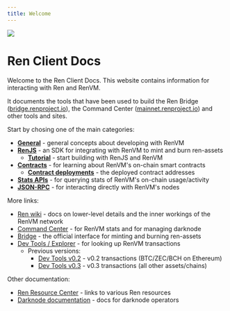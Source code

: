 ```yaml
---
title: Welcome
---
```


<div style={{ display: "flex", alignItems: "center", marginBottom: "20px" }}>
    <img src="/ren-client-docs/img/logo.svg" style={{ width: "3rem" }} />
    <h1 style={{ margin: "0" }}>Ren Client Docs</h1>
</div>

Welcome to the Ren Client Docs. This website contains information for interacting with Ren and RenVM.

It documents the tools that have been used to build the Ren Bridge ([bridge.renproject.io](https://bridge.renproject.io)), the Command Center ([mainnet.renproject.io](https://mainnet.renproject.io)) and other tools and sites.

Start by chosing one of the main categories:

-   [**General**](/general) - general concepts about developing with RenVM
-   [**RenJS**](/ren-js) - an SDK for integrating with RenVM to mint and burn ren-assets
    -   [**Tutorial**](/ren-js/v3/tutorial) - start building with RenJS and RenVM
-   [**Contracts**](/contracts) - for learning about RenVM's on-chain smart contracts
    -   [**Contract deployments**](/contracts/deployments) - the deployed contract addresses
-   [**Stats APIs**](/stats) - for querying stats of RenVM's on-chain usage/activity
-   [**JSON-RPC**](/api) - for interacting directly with RenVM's nodes

More links:

-   [Ren wiki](https://github.com/renproject/ren/wiki/Introduction) - docs on lower-level details and the inner workings of the RenVM network
-   [Command Center](https://mainnet.renproject.io) - for RenVM stats and for managing darknode
-   [Bridge](https://bridge.renproject.io) - the official interface for minting and burning ren-assets
-   [Dev Tools / Explorer](https://explorer.renproject.io) - for looking up RenVM transactions
    -   Previous versions:
        -   [Dev Tools v0.2](https://renproject.github.io/dev-tools-v0.2) - v0.2 transactions (BTC/ZEC/BCH on Ethereum)
        -   [Dev Tools v0.3](https://renproject.github.io/dev-tools-v0.3/) - v0.3 transactions (all other assets/chains)

Other documentation:

-   [Ren Resource Center](https://docs.renproject.io/ren/) - links to various Ren resources
-   [Darknode documentation](https://docs.renproject.io/darknodes/) - docs for darknode operators
